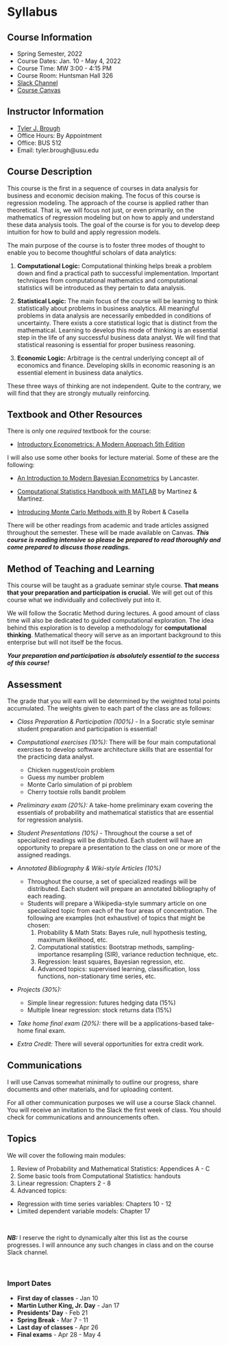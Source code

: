 # Syllabus {-} 


## Course Information {-}

- Spring Semester, 2022
- Course Dates: Jan. 10 - May 4, 2022
- Course Time: MW 3:00 - 4:15 PM 
- Course Room: Huntsman Hall 326
- [Slack Channel]()
- [Course Canvas]()


## Instructor Information {-}

- [Tyler J. Brough](broughtj.github.io)
- Office Hours: By Appointment 
- Office: BUS 512
- Email: tyler.brough@usu.edu

## Course Description {-}

This course is the first in a sequence of courses in data analysis for business and economic decision making. The focus of this course
is regression modeling. The approach of the course is applied rather than theoretical. That is, we will focus not just, or even primarily,
on the mathematics of regression modeling but on how to apply and understand these data analysis tools. The goal of the course is for you
to develop deep intuition for how to build and apply regression models.  

The main purpose of the course is to foster three modes of thought to enable you to become 
thoughtful scholars of data analytics:

1. __Computational Logic:__ Computational thinking helps break a problem down and find a practical path to
	 successful implementation. Important techniques from computational mathematics and computational statistics
	 will be introduced as they pertain to data analysis.

2. __Statistical Logic:__ The main focus of the course will be learning to think statistically about problems in
     business analytics. All meaningful problems in data analysis are necessarily embedded in conditions of
	 uncertainty. There exists a core statistical logic that is distinct from the mathematical. Learning
	 to develop this mode of thinking is an essential step in the life of any successful business data analyst.
	 We will find that statistical reasoning is essential for proper business reasoning. 

3. __Economic Logic:__ Arbitrage is the central underlying concept all of economics and finance. Developing
     skills in economic reasoning is an essential element in business data analytics.  


These three ways of thinking are not independent. Quite to the contrary, we will find that they are strongly mutually
reinforcing.  


## Textbook and Other Resources {-}

There is only one _required_ textbook for the course: 

* [Introductory Econometrics: A Modern Approach 5th Edition][Wooldridge]

I will also use some other books for lecture material. Some of these are the following: 

* [An Introduction to Modern Bayesian Econometrics][Lancaster] by Lancaster.

* [Computational Statistics Handbook with MATLAB][MartinezMartinez] by Martinez & Martinez.

* [Introducing Monte Carlo Methods with R][RobertCassella] by Robert & Casella


There will be other readings from academic and trade articles assigned throughout the semester. These will be made available on Canvas.
___This course is reading intensive so please be prepared to read thoroughly and come prepared to discuss those readings.___


## Method of Teaching and Learning {-}

This course will be taught as a graduate seminar style course. __That means that your preparation and participation is crucial.__ We will get out of this course what we individually and collectively put into it. 

We will follow the Socratic Method during lectures. A good amount of class time will also be dedicated to guided computational exploration. The idea behind this exploration is to develop a methodology for __computational thinking__. Mathematical theory will serve as an important background to this enterprise but will not itself be the focus. 

___Your preparation and participation is absolutely essential to the success of this course!___


## Assessment {-} 

The grade that you will earn will be determined by the weighted total points accumulated. The weights given to each part of the class are as follows:

* _Class Preparation & Participation (100%)_ - In a Socratic style seminar student preparation and participation is essential!

* _Computational exercises (10%):_ There will be four main computational exercises to develop software architecture skills that are essential for the practicing data analyst.
  - Chicken nuggest/coin problem
  - Guess my number problem
  - Monte Carlo simulation of pi problem
  - Cherry tootsie rolls bandit problem

* _Preliminary exam (20%):_ A take-home preliminary exam covering the essentials of probability and mathematical statistics that are essential for regression analysis.

* _Student Presentations (10%)_ - Throughout the course a set of specialized readings will be distributed. Each student will have an opportunity to prepare a presentation to the class on one or more of the assigned readings. 

* _Annotated Bibliography & Wiki-style Articles (10%)_ 
	- Throughout the course, a set of specialized readings will be distributed. Each student will prepare an annotated bibliography of each reading.
	- Students will prepare a Wikipedia-style summary article on one specialized topic from each of the four areas of concentration. The following are examples (not exhaustive) of topics that might be chosen:
		1. Probability & Math Stats: Bayes rule, null hypothesis testing, maximum likelihood, etc.
		2. Computational statistics: Bootstrap methods, sampling-importance resampling (SIR), variance reduction technique, etc.
		3. Regression: least squares, Bayesian regression, etc. 
		4. Advanced topics: supervised learning, classification, loss functions, non-stationary time series, etc.

* _Projects (30%):_
  - Simple linear regression: futures hedging data (15%)
  - Multiple linear regression: stock returns data (15%)

* _Take home final exam (20%):_ there will be a applications-based take-home final exam.

* _Extra Credit:_ There will several opportunities for extra credit work.


## Communications {-}

I will use Canvas somewhat minimally to outline our progress, share documents and other materials, and for uploading content. 

For all other communication purposes we will use a course Slack channel. You will receive an invitation to the Slack the first week of class. You should
check for communications and announcements often. 


## Topics {-}

We will cover the following main modules:

1. Review of Probability and Mathematical Statistics: Appendices A - C
2. Some basic tools from Computational Statistics: handouts
3. Linear regression: Chapters 2 - 8
4. Advanced topics:
  - Regression with time series variables: Chapters 10 - 12
  - Limited dependent variable models: Chapter 17


<br>


***NB:*** I reserve the right to dynamically alter this list as the course progresses. I will announce any such changes in class and on the course Slack channel. 

<br>

### Import Dates {-}

* __First day of classes__ - Jan 10
* __Martin Luther King, Jr. Day__ - Jan 17
* __Presidents' Day__ - Feb 21
* __Spring Break__ - Mar 7 - 11
* __Last day of classes__ - Apr 26
* __Final exams__ - Apr 28 - May 4


[Lancaster]: https://www.wiley.com/en-us/Introduction+to+Modern+Bayesian+Econometrics-p-9781405117203
[MartinezMartinez]: https://www.routledge.com/Computational-Statistics-Handbook-with-MATLAB/Martinez-Martinez/p/book/9781466592735
[RobertCassella]: https://link.springer.com/book/10.1007/978-1-4419-1576-4
[Wooldridge]: https://www.cengage.com/cgi-wadsworth/course_products_wp.pl?fid=M20b&product_isbn_issn=9781111531041